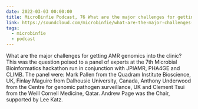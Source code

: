 ```yaml
---
date: 2022-03-03 00:00:00
title: MicroBinfie Podcast, 76 What are the major challenges for getting AMR genomics into the clinic?
link: https://soundcloud.com/microbinfie/what-are-the-major-challenges-for-getting-amr-genomics-into-the-clinic
tags:
  - microbinfie
  - podcast
---
```

What are the major challenges for getting AMR genomics into the
clinic?  This was the question poised to a panel of experts at the 7th
Microbial Bioinformatics hackathon run in conjunction with JPIAMR,
PHA4GE and CLIMB.  The panel were: Mark Pallen from the Quadram
Institute Bioscience, UK, Finlay Maguire from Dalhousie University,
Canada, Anthony Underwood from the Centre for genomic pathogen
surveillance, UK and Clement Tsui from the Weill Cornell Medicine,
Qatar. Andrew Page was the Chair, supported by Lee Katz.

